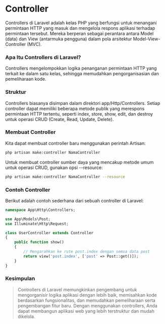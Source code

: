 # Controller
Controllers di Laravel adalah kelas PHP yang berfungsi untuk menangani permintaan HTTP yang masuk dan mengelola respons aplikasi terhadap permintaan tersebut. Mereka berperan sebagai perantara antara Model (data) dan View (antarmuka pengguna) dalam pola arsitektur Model-View-Controller (MVC).

### Apa Itu Controllers di Laravel?
Controllers mengelompokkan logika penanganan permintaan HTTP yang terkait ke dalam satu kelas, sehingga memudahkan pengorganisasian dan pemeliharaan kode.

### Struktur
Controllers biasanya disimpan dalam direktori app/Http/Controllers. Setiap controller dapat memiliki beberapa metode publik yang merespons permintaan HTTP tertentu, seperti index, store, show, edit, dan destroy untuk operasi CRUD (Create, Read, Update, Delete).

### Membuat Controller
Kita dapat membuat controller baru menggunakan perintah Artisan:

```bash
php artisan make:controller NamaController
```

Untuk membuat controller sumber daya yang mencakup metode umum untuk operasi CRUD, gunakan opsi --resource:

```bash
php artisan make:controller NamaController --resource
```

### Contoh Controller
Berikut adalah contoh sederhana dari sebuah controller di Laravel:

```php filename="app/Http/Controllers/Post.php" {3} copy
namespace App\Http\Controllers;

use App\Models\Post;
use Illuminate\Http\Request;

class UserController extends Controller
{
    public function show()
    {
        // Mengarahkan ke rute post.index dengan semua data post
        return view('post.index', ['post' => Post::get()]);
    }
}
```

### Kesimpulan
> Controllers di Laravel memungkinkan pengembang untuk mengorganisir logika aplikasi dengan lebih baik, memisahkan kode berdasarkan fungsionalitas, dan memudahkan pemeliharaan serta pengembangan fitur baru. Dengan menggunakan controllers, Anda dapat membangun aplikasi web yang lebih terstruktur dan mudah dikelola.
